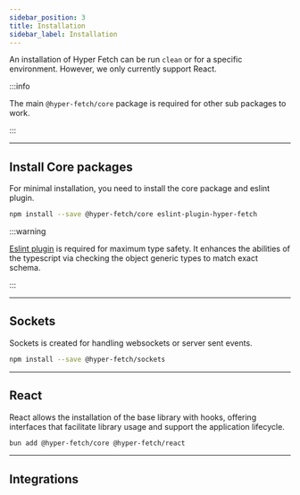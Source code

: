 ```yaml
---
sidebar_position: 3
title: Installation
sidebar_label: Installation
---
```


An installation of Hyper Fetch can be run `clean` or for a specific environment. However, we only currently support
React.

:::info

The main `@hyper-fetch/core` package is required for other sub packages to work.

:::

---

## Install Core packages

For minimal installation, you need to install the core package and eslint plugin.

```bash npm2yarn2pnpm
npm install --save @hyper-fetch/core eslint-plugin-hyper-fetch
```

:::warning

[Eslint plugin](../integrations/plugin-eslint/) is required for maximum type safety. It enhances the abilities of the
typescript via checking the object generic types to match exact schema.

:::

---

## Sockets

Sockets is created for handling websockets or server sent events.

```bash npm2yarn2pnpm
npm install --save @hyper-fetch/sockets
```

---

## React

React allows the installation of the base library with hooks, offering interfaces that facilitate library usage and
support the application lifecycle.

```bash npm2yarn2pnpm
bun add @hyper-fetch/core @hyper-fetch/react
```

---

## Integrations

<LinkCard
  type="integrations"
  title="Integrations"
  description="Find out how to integrate Hyper Fetch with your favorite libraries"
  to="/docs/integrations/getting-started"
/>
